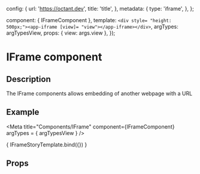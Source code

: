 

  config: {
    url: 'https://octant.dev',
    title: 'title',
  },
  metadata: {
    type: 'iframe',
  },
};

  component: { IFrameComponent },
  template: `<div style= "height: 500px;"><app-iframe [view]= "view"></app-iframe></div>`,
  argTypes: argTypesView,
  props: { view: args.view },
});

<h1>IFrame component</h1>
<h2>Description</h2>

<p>The IFrame components allows embedding of another webpage with a URL</p>
<h2>Example</h2>

<Meta title="Components/IFrame"
      component={IFrameComponent}
      argTypes = { argTypesView }
/>

<Canvas withToolbar>
  <Story name="IFrame component"
         parameters={{ docs: iFrameDocs }}
         height="550px"
         args= {{ view: iFrameView, }}>
    { IFrameStoryTemplate.bind({}) }
  </Story>
</Canvas>

<h2>Props</h2>
<ArgsTable story = "IFrame component" />
